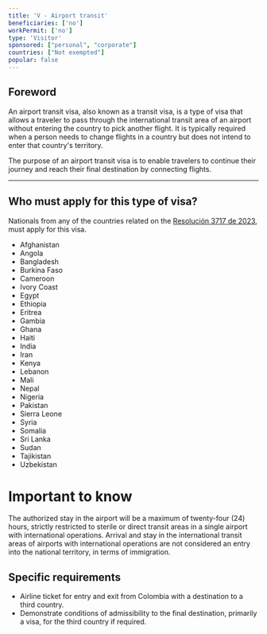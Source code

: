 ```yaml
---
title: 'V - Airport transit'
beneficiaries: ['no']
workPermit: ['no']
type: 'Visitor'
sponsored: ["personal", "corporate"]
countries: ["Not exempted"]
popular: false
---
```

## Foreword

An airport transit visa, also known as a transit visa, is a type of visa that allows a traveler to pass through the international transit area of an airport without entering the country to pick another flight. It is typically required when a person needs to change flights in a country but does not intend to enter that country's territory.

The purpose of an airport transit visa is to enable travelers to continue their journey and reach their final destination by connecting flights.

---

## Who must apply for this type of visa?

Nationals from any of the countries related on the [Resolución 3717 de 2023](https://www.cancilleria.gov.co/sites/default/files/Normograma/docs/resolucion_minrelaciones_3717_2023.htm#INICIO), must apply for this visa.

- Afghanistan
- Angola
- Bangladesh
- Burkina Faso
- Cameroon
- Ivory Coast
- Egypt
- Ethiopia
- Eritrea
- Gambia
- Ghana
- Haiti
- India
- Iran
- Kenya
- Lebanon
- Mali
- Nepal
- Nigeria
- Pakistan
- Sierra Leone
- Syria
- Somalia
- Sri Lanka
- Sudan
- Tajikistan
- Uzbekistan

# Important to know

The authorized stay in the airport will be a maximum of twenty-four (24) hours, strictly restricted to sterile or direct transit areas in a single airport with international operations. Arrival and stay in the international transit areas of airports with international operations are not considered an entry into the national territory, in terms of immigration.

## Specific requirements

- Airline ticket for entry and exit from Colombia with a destination to a third country.
- Demonstrate conditions of admissibility to the final destination, primarily a visa, for the third country if required.